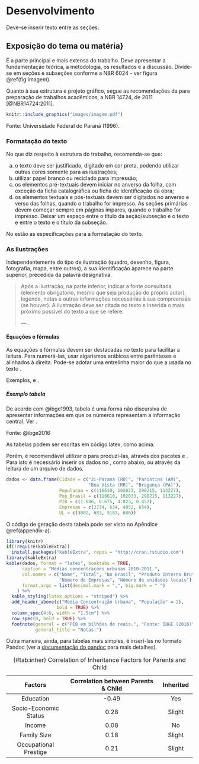 # Desenvolvimento {#desenvolvimento}

Deve-se inserir texto entre as seções.


## Exposição do tema ou matéria}

É a parte principal e mais extensa do trabalho. Deve apresentar a fundamentação 
teórica, a metodologia, os resultados e a discussão. Divide-se em seções e 
subseções conforme a NBR 6024 \cite{NBR6024:2012} - ver figura \@ref(fig:imagem).

Quanto à sua estrutura e projeto gráfico, segue as recomendações da \gls{ABNT} 
para preparação de trabalhos acadêmicos, a NBR 14724, de 2011 [@NBR14724:2011].

```r
knitr::include_graphics("images/imagem.pdf")
```
\bcenter
Fonte: Universidade Federal do Paraná (1996).
\ecenter

### Formatação do texto

No que diz respeito à estrutura do trabalho, recomenda-se que:

a. o texto deve ser justificado, digitado em cor preta, podendo utilizar outras 
cores somente para as ilustrações;
b. utilizar papel branco ou reciclado para impressão;
c. os elementos pré-textuais devem iniciar no anverso da folha, com exceção da 
ficha catalográfica ou ficha de identificação da obra;
d. os elementos textuais e pós-textuais devem ser digitados no anverso e verso 
das folhas, quando o trabalho for impresso. As seções primárias devem começar 
sempre em páginas ímpares, quando o trabalho for impresso. Deixar um espaço 
entre o título da seção/subseção e o texto e entre o texto e o título da subseção.


No \autoref{qua:Quadro_1} estão as especificações para a formatação do texto.

\begin{quadro}[htb]
	\centering
	\caption{\label{qua:Quadro_1}Formatação do texto.}	
	\begin{tabular}{|l|p{11cm}|}
		\hline
		\textbf{Formato do papel} & A4.\\ \hline
		\textbf{Impressão}        & A norma recomenda que caso seja necessário imprimir, deve-se utilizar a frente e o verso da página.\\ \hline
		\textbf{Margens}          & Superior: 3, Inferior: 2, Interna: 3 e Externa: 2. Usar margens espelhadas quando o  trabalho for impresso.\\ \hline
		\textbf{Paginação}        & As páginas dos elementos pré-textuais devem ser contadas, mas não numeradas. Para trabalhos digitados somente no anverso, a numeração das páginas deve constar no canto superior direito da página, a 2 cm da borda, figurando a partir da primeira folha da  parte textual. Para trabalhos digitados no anverso e no verso, a numeração deve constar no canto superior direito, no anverso, e no canto superior esquerdo no verso.\\ \hline
		\textbf{Espaçamento}      & O texto deve ser redigido com espaçamento entre linhas 1,5, excetuando-se as citações de mais de três linhas, notas de rodapé, referências, legendas das ilustrações e das tabelas, natureza (tipo do trabalho, objetivo, nome da instituição a que é submetido e área de concentração), que devem ser digitados em espaço simples, com fonte menor. As referências devem ser separadas entre si por um espaço simples em branco.\\ \hline
		\textbf{Paginação}        & A contagem inicia na folha de rosto, mas se insere o número da página na introdução até o final do trabalho.\\ \hline
		\textbf{Fontes sugeridas} & Arial ou Times New Roman.\\ \hline
		\textbf{Tamanho da fonte} & \textbf{Fonte tamanho 12 para o texto}, incluindo os títulos das seções e subseções. As citações com mais de três linhas, notas de rodapé, paginação, dados internacionais de catalogação, legendas e fontes das ilustrações e das tabelas devem ser de tamanho menor. Adotamos, neste \textit{template} \textbf{fonte tamanho 10}.\\ \hline
		\textbf{Nota de rodapé}   & Devem ser digitadas dentro da margem, ficando separadas por um espaço simples por entre as linhas e por filete de 5 cm a partir da margem esquerda. A partir da segunda linha, devem ser alinhadas embaixo da primeira letra da primeira palavra da primeira linha.\\ \hline
	\end{tabular}
	\fonte{\textcite{NBR14724:2011}.}
\end{quadro}


### As ilustrações

Independentemente do tipo de ilustração (quadro, desenho, figura, fotografia, 
mapa, entre outros), a sua identificação aparece na parte superior, precedida da 
palavra designativa. 

>  Após a ilustração, na parte inferior, indicar a fonte consultada (elemento 
obrigatório, mesmo que seja produção do próprio autor), legenda, notas e outras 
informações necessárias à sua compreensão (se houver). A ilustração deve ser 
citada no texto e inserida o mais próximo possível do texto a que se refere. 
>
> --- \cite[p. 11]{NBR14724:2011}.


#### Equações e fórmulas

As equações e fórmulas devem ser destacadas no texto para facilitar a leitura.
Para numerá-las, usar algarismos arábicos entre parênteses e alinhados à direita. 
Pode-se adotar uma entrelinha maior do que a usada no texto \cite{NBR14724:2011}.

Exemplos, \autoref{eq:Eq_1} e \autoref{eq:Eq_2}.

\begin{equation}\label{eq:Eq_1}
\gls{C} = 2 \gls{pi} \gls{r}
\end{equation}

\begin{equation}\label{eq:Eq_2}
\gls{A} = \gls{pi} \gls{r}^2
\end{equation}

##### Exemplo tabela

De acordo com @ibge1993, tabela é uma forma não discursiva de apresentar 
informações em que os números representam a informação central. 
Ver \autoref{tab:Tab_1}.

\begin{table}[htb]
	\ABNTEXfontereduzida
	\caption{\label{tab:Tab_1}Médias concentrações urbanas 2010-2011.}
	\begin{tabular}{@{}p{3.0cm}p{1.5cm}p{2cm}p{2.5cm}p{2.5cm}p{2.5cm}@{}}
		\toprule
		\textbf{Média concentração urbana} & \multicolumn{2}{l}{\textbf{População}} & \textbf{Produto Interno Bruto – PIB (bilhões R\$)} & \textbf{Número de empresas} & \textbf{Número de unidades locais} \\ \midrule
		\textbf{Nome}                      & \textbf{Total}   & \textbf{No Brasil}  &                                                   &                             & \\
		Ji-Paraná (RO)                     & 116 610          & 116 610             & 1,686                                             & 2 734                       & 3 082 \\
		Parintins (AM)                     & 102 033          & 102 033             & 0,675                                             & 634                         & 683 \\
		Boa Vista (RR)                     & 298 215          & 298 215             & 4,823                                             & 4 852                       & 5 187 \\
		Bragança (PA)                      & 113 227          & 113 227             & 0,452                                             & 654                         & 686 \\ \bottomrule
	\end{tabular}
\end{table}
\bcenter
Fonte: @ibge2016
\ecenter

As tabelas podem ser escritas em código latex, como acima.

Porém, é recomendável utilizar o \proglang{R} para produzí-las, através dos pacotes
\pkg{knitr} e \pkg{kableExtra}. Para isto é necessário inserir os dados no 
\proglang{R}, como abaixo, ou através da leitura de um arquivo de dados.

```r
dados <- data.frame(Cidade = c("Ji-Paraná (RO)", "Parintins (AM)", 
                               "Boa Vista (RR)", "Bragança (PA)"),
                    Populacao = c(116610, 102033, 298215, 113227),
                    Pop_Brasil = c(116610, 102033, 298215, 113227),
                    PIB = c(1.686, 0.675, 4.823, 0.452),
                    Empresas = c(2734, 634, 4852, 654),
                    UL = c(3082, 683, 5187, 686))
```

O código de geração desta tabela pode ser visto no Apêndice \@ref(appendix-a).

```r
library(knitr)
if(!require(kableExtra))
  install.packages("kableExtra", repos = "http://cran.rstudio.com")
library(kableExtra)
kable(dados, format = "latex", booktabs = TRUE,
      caption = "Médias concentrações urbanas 2010-2011.",
      col.names = c("Nome", "Total", "No Brasil", "Produto Interno Bruto - PIB", 
                    "Número de Empresas", "Número de unidades locais"),
      format.args = list(decimal.mark = ",", big.mark = " ")
    ) %>%
  kable_styling(latex_options = "striped") %>% 
  add_header_above(c("Média Concentração Urbana", "População" = 2), 
                   bold = TRUE) %>% 
  column_spec(4:6, width = "1.5cm") %>% 
  row_spec(0, bold = TRUE) %>% 
  footnote(general = c("PIB em bilhões de reais.", "Fonte: IBGE (2016)"),
           general_title = "Notas:")
```

Outra maneira, ainda, para tabelas mais simples, é inserí-las no formato Pandoc 
(ver a [documentação do pandoc](https://pandoc.org/MANUAL.html#tables) para mais 
detalhes).

----------------------------------------------------------------------------------
  Factors                    Correlation between Parents & Child      Inherited
------------------------- ----------------------------------------- --------------
  Education                                -0.49                         Yes
  
  Socio-Economic Status                     0.28                        Slight   
  
  Income                                    0.08                          No
  
  Family Size                               0.18                        Slight
  
  Occupational Prestige                     0.21                        Slight
------------------------- ----------------------------------------- --------------
Table: (\#tab:inher) Correlation of Inheritance Factors for Parents and Child 

